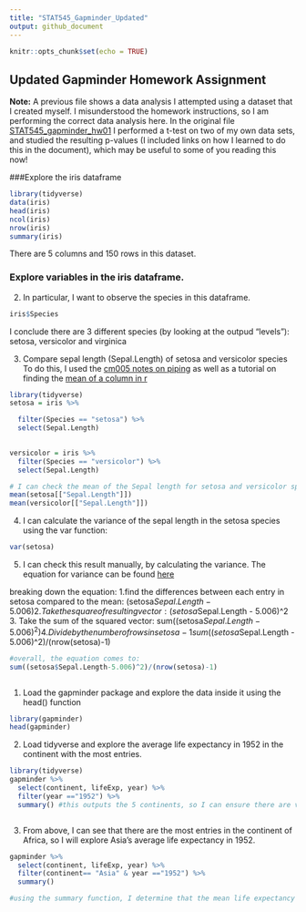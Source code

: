 ```yaml
---
title: "STAT545_Gapminder_Updated"
output: github_document
---
```


```r
knitr::opts_chunk$set(echo = TRUE)
```

## Updated Gapminder Homework Assignment

**Note:** A previous file shows a data analysis I attempted using a dataset that I created myself. I misunderstood the homework instructions, so I am performing the correct data analysis here. In the original file [STAT545_gapminder_hw01](https://github.com/STAT545-UBC-students/hw01-JasmineLib/blob/master/STAT545_Gapminder_hw01.md) I performed a t-test on two of my own data sets, and studied the resulting p-values (I included links on how I learned to do this in the document), which may be useful to some of you reading this now!


###Explore the iris dataframe

```r
library(tidyverse)
data(iris)
head(iris)
ncol(iris)
nrow(iris)
summary(iris)

```

There are 5 columns and 150 rows in this dataset.

### Explore variables in the iris dataframe.
2. In particular, I want to observe the species in this dataframe.
```r
iris$Species
```
I conclude there are 3 different species (by looking at the outpud "levels"): setosa, versicolor and virginica



3. Compare sepal length (Sepal.Length) of setosa and versicolor species
To do this, I used the [cm005 notes on piping](http://stat545.com/Classroom/notes/cm005.nb.html) as well as a tutorial on finding the [mean of a column in r](https://stackoverflow.com/questions/23163863/mean-of-a-column-in-a-data-frame-given-the-columns-name)
```r
library(tidyverse)
setosa = iris %>% 

  filter(Species == "setosa") %>% 
  select(Sepal.Length)
  

versicolor = iris %>% 
  filter(Species == "versicolor") %>% 
  select(Sepal.Length)

# I can check the mean of the Sepal length for setosa and versicolor species using the mean function:
mean(setosa[["Sepal.Length"]])
mean(versicolor[["Sepal.Length"]])

```

4. I can calculate the variance of the sepal length in the setosa species using the var function:
```r
var(setosa)
```
5. I can check this result manually, by calculating the variance. The equation for variance can be found [here](http://www.r-tutor.com/elementary-statistics/numerical-measures/variance)


breaking down the equation:
  1.find the differences between each entry in setosa compared to the mean:
  (setosa$Sepal.Length - 5.006)
  2. Take the square of resulting vector:
(setosa$Sepal.Length - 5.006)^2
3. Take the sum of the squared vector:
sum((setosa$Sepal.Length - 5.006)^2)
4. Divide by the number of rows in setosa -1
sum((setosa$Sepal.Length - 5.006)^2)/(nrow(setosa)-1)

```r

#overall, the equation comes to:
sum((setosa$Sepal.Length-5.006)^2)/(nrow(setosa)-1)



```



 

1. Load the gapminder package and explore the data inside it using the head() function
```r
library(gapminder)
head(gapminder)
```

2. Load tidyverse and explore the average life expectancy in 1952 in the continent with the most entries.
```r
library(tidyverse)
gapminder %>% 
  select(continent, lifeExp, year) %>% 
  filter(year =="1952") %>% 
  summary() #this outputs the 5 continents, so I can ensure there are values in each one, and there are.



```
3. From above, I can see that there are the most entries in the continent of Africa, so I will explore Asia's average life expectancy in 1952.
```r
gapminder %>% 
  select(continent, lifeExp, year) %>% 
  filter(continent== "Asia" & year =="1952") %>% 
  summary()

#using the summary function, I determine that the mean life expectancy in Africa in 1952 is 46.31 years. 
  
```

